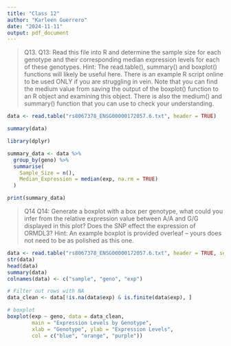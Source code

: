 ```yaml
---
title: "Class 12"
author: "Karleen Guerrero"
date: "2024-11-11"
output: pdf_document
---
```


>Q13. Q13: Read this file into R and determine the sample size for each genotype and their
corresponding median expression levels for each of these genotypes. Hint: The read.table(),
summary() and boxplot() functions will likely be useful here. There is an example R script
online to be used ONLY if you are struggling in vein. Note that you can find the medium value
from saving the output of the boxplot() function to an R object and examining this object.
There is also the medium() and summary() function that you can use to check your
understanding.

```r
data <- read.table("rs8067378_ENSG00000172057.6.txt", header = TRUE)

summary(data)

library(dplyr)

summary_data <- data %>%
  group_by(geno) %>%
  summarise(
    Sample_Size = n(),
    Median_Expression = median(exp, na.rm = TRUE)
  )

print(summary_data)

```


>Q14 Q14: Generate a boxplot with a box per genotype, what could you infer from the relative
expression value between A/A and G/G displayed in this plot? Does the SNP effect the
expression of ORMDL3? Hint: An example boxplot is provided overleaf – yours does not need
to be as polished as this one.

```r
data <- read.table("rs8067378_ENSG00000172057.6.txt", header = TRUE, sep = " ", na.strings = c("", "NA"))
str(data)
head(data)
summary(data)
colnames(data) <- c("sample", "geno", "exp")

# Filter out rows with NA 
data_clean <- data[!is.na(data$exp) & is.finite(data$exp), ]

# boxplot 
boxplot(exp ~ geno, data = data_clean,
        main = "Expression Levels by Genotype",
        xlab = "Genotype", ylab = "Expression Levels",
        col = c("blue", "orange", "purple"))
```




